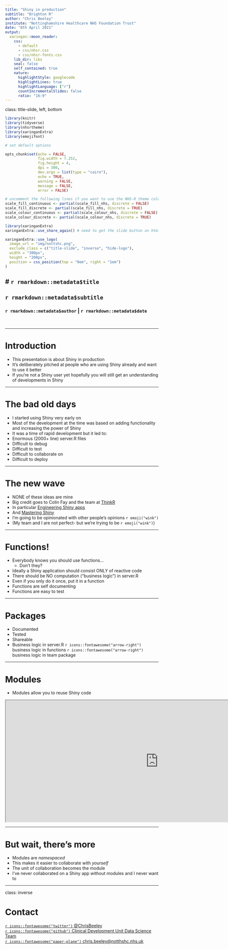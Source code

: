 ```yaml
---
title: "Shiny in production"
subtitle: "Brighton R"
author: "Chris Beeley"
institute: "Nottinghamshire Healthcare NHS Foundation Trust"
date: "8th April 2021"
output:
  xaringan::moon_reader:
    css: 
      - default
      - css/nhsr.css
      - css/nhsr-fonts.css
    lib_dir: libs
    seal: false
    self_contained: true
    nature:
      highlightStyle: googlecode
      highlightLines: true
      highlightLanguage: ["r"]
      countIncrementalSlides: false
      ratio: "16:9"
---
```

class: title-slide, left, bottom

```r

library(knitr)
library(tidyverse)
library(nhsrtheme)
library(xaringanExtra)
library(emojifont)

# set default options

opts_chunk$set(echo = FALSE,
               fig.width = 7.252,
               fig.height = 4,
               dpi = 300,
               dev.args = list(type = "cairo"),
               echo = TRUE,
               warning = FALSE,
               message = FALSE,
               error = FALSE)

# uncomment the following lines if you want to use the NHS-R theme colours by default
scale_fill_continuous <- partial(scale_fill_nhs, discrete = FALSE)
scale_fill_discrete <- partial(scale_fill_nhs, discrete = TRUE)
scale_colour_continuous <- partial(scale_colour_nhs, discrete = FALSE)
scale_colour_discrete <- partial(scale_colour_nhs, discrete = TRUE)

library(xaringanExtra)
xaringanExtra::use_share_again() # need to get the slide button on html view

```

```r

xaringanExtra::use_logo(
  image_url = "img/nottshc.png",
  exclude_class = c("title-slide", "inverse", "hide-logo"),
  width = "300px",
  height = "200px",
  position = css_position(top = "0em", right = "1em")
)

```


# `r rmarkdown::metadata$title`
----
## **`r rmarkdown::metadata$subtitle`**
### `r rmarkdown::metadata$author` | `r rmarkdown::metadata$date`
</br>

---

# Introduction

* This presentation is about Shiny in production
* It’s deliberately pitched at people who are using Shiny already and want to use it better
* If you’re not a Shiny user yet hopefully you will still get an understanding of developments in Shiny

---

# The bad old days

* I started using Shiny very early on
* Most of the development at the time was based on adding functionality and increasing the power of Shiny
* It was a time of rapid development but it led to:
* Enormous (2000+ line) server.R files
* Difficult to debug
* Difficult to test
* Difficult to collaborate on
* Difficult to deploy

---

# The new wave

* NONE of these ideas are mine
* Big credit goes to Colin Fay and the team at [ThinkR](https://thinkr.fr/) 
* In particular [Engineering Shiny apps](https://engineering-shiny.org/) 
* And [Mastering Shiny](https://mastering-shiny.org/)
* I’m going to be opinionated with other people’s opinions `r emoji("wink")`
* (My team and I are not perfect- but we’re trying to be `r emoji("wink")`)

---

# Functions!

* Everybody knows you should use functions…
    * Don’t they?
* Ideally a Shiny application should consist ONLY of reactive code
* There should be NO computation (“business logic”) in server.R
* Even if you only do it once, put it in a function
* Functions are self documenting
* Functions are easy to test

---

# Packages

* Documented
* Tested
* Shareable
* Business logic in server.R `r icons::fontawesome("arrow-right")` business logic in functions `r icons::fontawesome("arrow-right")` business logic in team package

---

# Modules

* Modules allow you to reuse Shiny code

<iframe src="https://involve.nottshc.nhs.uk:8443/experiencesdashboard/" width="1000" height="400"></iframe>

---

# But wait, there's more

* Modules are _namespaced_
* This makes it easier to collaborate with *yourself*
* The unit of collaboration becomes the module
* I've never collaborated on a Shiny app without modules and I never want to

---

class: inverse

# Contact

[`r icons::fontawesome("twitter")` @ChrisBeeley](https://twitter.com/ChrisBeeley)<br/>
[`r icons::fontawesome("github")` Clinical Development Unit Data Science Team](https://github.com/CDU-data-science-team)<br/>
[`r icons::fontawesome("paper-plane")` chris.beeley@notthshc.nhs.uk](mailto:chris.beeley@nottshc.nhs.uk)


